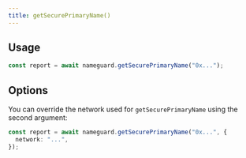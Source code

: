 ```yaml
---
title: getSecurePrimaryName()
---
```


## Usage

```ts
const report = await nameguard.getSecurePrimaryName("0x...");
```

## Options

You can override the network used for `getSecurePrimaryName` using the second argument:

```ts
const report = await nameguard.getSecurePrimaryName("0x...", {
  network: "...",
});
```
